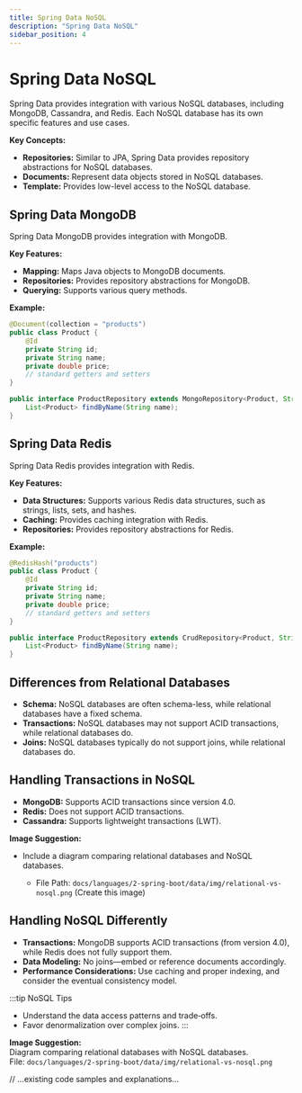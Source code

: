 ```yaml
---
title: Spring Data NoSQL
description: "Spring Data NoSQL"
sidebar_position: 4
---
```



# Spring Data NoSQL

Spring Data provides integration with various NoSQL databases, including MongoDB, Cassandra, and Redis. Each NoSQL database has its own specific features and use cases.

**Key Concepts:**

*   **Repositories:** Similar to JPA, Spring Data provides repository abstractions for NoSQL databases.
*   **Documents:** Represent data objects stored in NoSQL databases.
*   **Template:** Provides low-level access to the NoSQL database.

## Spring Data MongoDB

Spring Data MongoDB provides integration with MongoDB.

**Key Features:**

*   **Mapping:** Maps Java objects to MongoDB documents.
*   **Repositories:** Provides repository abstractions for MongoDB.
*   **Querying:** Supports various query methods.

**Example:**

```java
@Document(collection = "products")
public class Product {
    @Id
    private String id;
    private String name;
    private double price;
    // standard getters and setters
}

public interface ProductRepository extends MongoRepository<Product, String> {
    List<Product> findByName(String name);
}
```

## Spring Data Redis

Spring Data Redis provides integration with Redis.

**Key Features:**

*   **Data Structures:** Supports various Redis data structures, such as strings, lists, sets, and hashes.
*   **Caching:** Provides caching integration with Redis.
*   **Repositories:** Provides repository abstractions for Redis.

**Example:**

```java
@RedisHash("products")
public class Product {
    @Id
    private String id;
    private String name;
    private double price;
    // standard getters and setters
}

public interface ProductRepository extends CrudRepository<Product, String> {
    List<Product> findByName(String name);
}
```

## Differences from Relational Databases

*   **Schema:** NoSQL databases are often schema-less, while relational databases have a fixed schema.
*   **Transactions:** NoSQL databases may not support ACID transactions, while relational databases do.
*   **Joins:** NoSQL databases typically do not support joins, while relational databases do.

## Handling Transactions in NoSQL

*   **MongoDB:** Supports ACID transactions since version 4.0.
*   **Redis:** Does not support ACID transactions.
*   **Cassandra:** Supports lightweight transactions (LWT).

**Image Suggestion:**

*   Include a diagram comparing relational databases and NoSQL databases.

    *   File Path: `docs/languages/2-spring-boot/data/img/relational-vs-nosql.png` (Create this image)

## Handling NoSQL Differently

* **Transactions:** MongoDB supports ACID transactions (from version 4.0), while Redis does not fully support them.
* **Data Modeling:** No joins—embed or reference documents accordingly.
* **Performance Considerations:** Use caching and proper indexing, and consider the eventual consistency model.

:::tip NoSQL Tips
- Understand the data access patterns and trade‑offs.
- Favor denormalization over complex joins.
:::

**Image Suggestion:**  
Diagram comparing relational databases with NoSQL databases.  
File: `docs/languages/2-spring-boot/data/img/relational-vs-nosql.png`

// ...existing code samples and explanations...